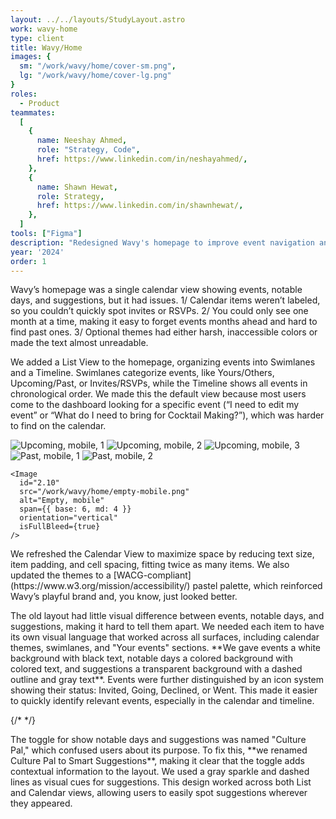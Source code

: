 ```yaml
---
layout: ../../layouts/StudyLayout.astro
work: wavy-home
type: client
title: Wavy/Home
images: {
  sm: "/work/wavy/home/cover-sm.png",
  lg: "/work/wavy/home/cover-lg.png"
}
roles: 
  - Product
teammates:
  [
    {
      name: Neeshay Ahmed,
      role: "Strategy, Code",
      href: https://www.linkedin.com/in/neshayahmed/,
    },
    {
      name: Shawn Hewat,
      role: Strategy,
      href: https://www.linkedin.com/in/shawnhewat/,
    },
  ]
tools: ["Figma"]
description: "Redesigned Wavy's homepage to improve event navigation and accessibility. We added a List View with Swimlanes and a Timeline for easier sorting and event tracking, making it the default view. The Calendar View was updated for better spacing and readability with accessible, pastel themes. Differentiated event types through distinct visual styles and icons for quick identification. Lastly, renamed 'Culture Pal' to 'Smart Suggestions', making it clearer and more intuitive for users."
year: '2024'
order: 1
---
```


<Section id="1.00" title='Problem' hasBorder={false}>
  <Fragment slot="context">
    Wavy’s homepage was a single calendar view showing events, notable days, and suggestions, but it had issues. 1/ Calendar items weren’t labeled, so you couldn’t quickly spot invites or RSVPs. 2/ You could only see one month at a time, making it easy to forget events months ahead and hard to find past ones. 3/ Optional themes had either harsh, inaccessible colors or made the text almost unreadable.
  </Fragment>
  <Carousel
    slides={[
      {
        id: "1.01",
        src: "/work/wavy/home/note-problem-1.png",
        alt: "Problem notes",
      },
      {
        id: "1.02",
        src: "/work/wavy/home/note-problem-2.png",
        alt: "Problem questions",
      },
    ]}
    span={{ base: 12, md: 8 }}
  />
</Section>
<Section id="2.00" title='List View'>
  <p slot="context">We added a List View to the homepage, organizing events into Swimlanes and a Timeline. Swimlanes categorize events, like Yours/Others, Upcoming/Past, or Invites/RSVPs, while the Timeline shows all events in chronological order. We made this the default view because most users come to the dashboard looking for a specific event (“I need to edit my event” or “What do I need to bring for Cocktail Making?”), which was harder to find on the calendar.</p>
  <Carousel
    slides={[
      {
        id: "2.01",
        src: "/work/wavy/home/upcoming-1.png",
        alt: "Upcoming, 1",
      },
      {
        id: "2.02",
        src: "/work/wavy/home/upcoming-2.png",
        alt: "Upcoming, 2",
      },
      {
        id: "2.03",
        src: "/work/wavy/home/past.png",
        alt: "Past",
      },
      {
        id: "2.04",
        src: "/work/wavy/home/empty.png",
        alt: "Empty",
      },
      {
        id: "2.05",
        src: "/work/wavy/home/note-layout.png",
        alt: "Sketch, layout",
      },
      {
        id: "2.05",
        src: "/work/wavy/home/note-your-events.png",
        alt: "Sketch, your events",
      },
    ]}
    span={{ base: 12, md: 8 }}
    orientation="3/2"
    fit="cover"
  />
  <Carousel
    slides={[
      {
        id: "2.05",
        src: "/work/wavy/home/upcoming-mobile-1.png",
        alt: "Upcoming, mobile, 1",
      },
      {
        id: "2.06",
        src: "/work/wavy/home/upcoming-mobile-2.png",
        alt: "Upcoming, mobile, 2",
      },
      {
        id: "2.07",
        src: "/work/wavy/home/upcoming-mobile-3.png",
        alt: "Upcoming, mobile, 3",
      },
      {
        id: "2.08",
        src: "/work/wavy/home/past-mobile-1.png",
        alt: "Past, mobile, 1",
      },
      {
        id: "2.09",
        src: "/work/wavy/home/past-mobile-2.png",
        alt: "Past, mobile, 2",
      },
      {
        id: "2.10",
        src: "/work/wavy/home/empty-mobile.png",
        alt: "Empty, mobile",
      },
    ]}
    classes="sm:hidden"
    orientation="vertical"
    fullBleed={{ base: true, lg: false }}
    isPadded={false}
  />
  <Row classes="hidden sm:grid">
    <Image
      id="2.05"
      src="/work/wavy/home/upcoming-mobile-1.png"
      alt="Upcoming, mobile, 1"
      span={{ base: 6, md: 4 }}
      orientation="vertical"
      isFullBleed={true}
    />
    <Image
      id="2.06"
      src="/work/wavy/home/upcoming-mobile-2.png"
      alt="Upcoming, mobile, 2"
      span={{ base: 6, md: 4 }}
      orientation="vertical"
      isFullBleed={true}
    />
    <Image
      id="2.07"
      src="/work/wavy/home/upcoming-mobile-3.png"
      alt="Upcoming, mobile, 3"
      span={{ base: 6, md: 4 }}
      orientation="vertical"
      isFullBleed={true}
    />
    <Image
      id="2.08"
      src="/work/wavy/home/past-mobile-1.png"
      alt="Past, mobile, 1"
      span={{ base: 6, md: 4 }}
      orientation="vertical"
      isFullBleed={true}
    />
    <Image
      id="2.09"
      src="/work/wavy/home/past-mobile-2.png"
      alt="Past, mobile, 2"
      span={{ base: 6, md: 4 }}
      orientation="vertical"
      isFullBleed={true}
    />
    
    <Image
      id="2.10"
      src="/work/wavy/home/empty-mobile.png"
      alt="Empty, mobile"
      span={{ base: 6, md: 4 }}
      orientation="vertical"
      isFullBleed={true}
    />
  </Row>
</Section>
<Section id="3.00" title="Calendar View">
  <p slot="context">We refreshed the Calendar View to maximize space by reducing text size, item padding, and cell spacing, fitting twice as many items. We also updated the themes to a [WACG-compliant](https://www.w3.org/mission/accessibility/) pastel palette, which reinforced Wavy’s playful brand and, you know, just looked better.</p>
  <Carousel
    slides={[
      {
        id: "3.01",
        src: "/work/wavy/home/calendar.png",
        alt: "Calendar",
      },
      {
        id: "3.02",
        src: "/work/wavy/home/calendar-cell.png",
        alt: "Calendar, cell",
      },
      {
        id: "3.03",
        src: "/work/wavy/home/note-calendar-1.png",
        alt: "Calendar, sketch, layout",
      },
      {
        id: "3.04",
        src: "/work/wavy/home/note-calendar-2.png",
        alt: "Calendar, sketch, layout",
      },
      {
        id: "3.05",
        src: "/work/wavy/home/note-cell.png",
        alt: "Calendar, sketch, cell",
      },
    ]}
    span={{ base: 12, md: 8 }}
    orientation="3/2"
    fit="cover"
  />
  <Carousel
    slides={[
      {
        id: "3.03",
        src: "/work/wavy/home/calendar-default.png",
        alt: "Calendar, default",
      },
      {
        id: "3.04",
        src: "/work/wavy/home/calendar-red.png",
        alt: "Calendar, red",
      },
      {
        id: "3.05",
        src: "/work/wavy/home/calendar-pink.png",
        alt: "Calendar, pink",
      },
      {
        id: "3.06",
        src: "/work/wavy/home/calendar-orange.png",
        alt: "Calendar, orange",
      },
      {
        id: "3.07",
        src: "/work/wavy/home/calendar-yellow.png",
        alt: "Calendar, yellow",
      },
      {
        id: "3.08",
        src: "/work/wavy/home/calendar-green.png",
        alt: "Calendar, green",
      },
      {
        id: "3.09",
        src: "/work/wavy/home/calendar-blue.png",
        alt: "Calendar, blue",
      },
      {
        id: "3.10",
        src: "/work/wavy/home/calendar-purple.png",
        alt: "Calendar, purple",
      },
    ]}
    span={{ base: 12, md: 8 }}
    orientation="3/2"
    fit="cover"
  />
</Section>
<Section id="4.00" title="Differenciated Styles">
  <p slot="context">The old layout had little visual difference between events, notable days, and suggestions, making it hard to tell them apart. We needed each item to have its own visual language that worked across all surfaces, including calendar themes, swimlanes, and "Your events" sections. **We gave events a white background with black text, notable days a colored background with colored text, and suggestions a transparent background with a dashed outline and gray text**. Events were further distinguished by an icon system showing their status: Invited, Going, Declined, or Went. This made it easier to quickly identify relevant events, especially in the calendar and timeline.</p>
  {/* <Carousel
    slides={[
      {
        id: "4.01",
        src: "/work/wavy/home/differenciated-styles.png",
        alt: "Item components",
      },
      {
        id: "4.02",
        src: "/work/wavy/home/event-statuses.png",
        alt: "Event status system",
      },
    ]}
    span={{ base: 12, md: 10 }}
  /> */}
  <Carousel
    slides={[
      {
        id: "4.01",
        src: "/work/wavy/home/differenciated-styles.png",
        alt: "Item components",
      },
      {
        id: "4.02",
        src: "/work/wavy/home/note-styles.png",
        alt: "Item components, Sketch",
      },
    ]}
    span={{ base: 12, md: 10 }}
  />
   <Carousel
    slides={[
      {
        id: "4.03",
        src: "/work/wavy/home/event-statuses.png",
        alt: "Event status",
      },
      {
        id: "4.04",
        src: "/work/wavy/home/note-event-statuses.png",
        alt: "Event status, sketch",
      },
    ]}
    span={{ base: 12, md: 8 }}
  />
</Section>
<Section id="5.00" title="Smart Suggestions">
  <p slot="context">The toggle for show notable days and suggestions was named "Culture Pal," which confused users about its purpose. To fix this, **we renamed Culture Pal to Smart Suggestions**, making it clear that the toggle adds contextual information to the layout. We used a gray sparkle and dashed lines as visual cues for suggestions. This design worked across both List and Calendar views, allowing users to easily spot suggestions wherever they appeared.</p>
  <Carousel
    slides={[
      {
        id: "5.01",
        src: "/work/wavy/home/smart-suggestions-toggle.png",
        alt: "Suggestion toggle",
      },
      {
        id: "5.02",
        src: "/work/wavy/home/smart-suggestions-components.png",
        alt: "Suggestion components",
      },
      {
        id: "5.03",
        src: "/work/wavy/home/note-smart-suggestions-1.png",
        alt: "Suggestion, sketch",
      },
      {
        id: "5.03",
        src: "/work/wavy/home/note-smart-suggestions-2.png",
        alt: "Suggestion, sketch",
      },
    ]}
    span={{ base: 12, md: 8 }}
  />
</Section>
